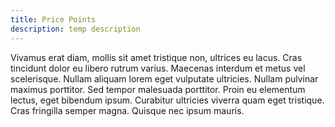 ```yaml
---
title: Price Points
description: temp description
---
```

Vivamus erat diam, mollis sit amet tristique non, ultrices eu lacus. Cras tincidunt dolor eu libero rutrum varius. Maecenas interdum 
et metus vel scelerisque. Nullam aliquam lorem eget vulputate ultricies. Nullam pulvinar maximus porttitor. Sed tempor malesuada 
porttitor. Proin eu elementum lectus, eget bibendum ipsum. Curabitur ultricies viverra quam eget tristique. Cras fringilla semper
magna. Quisque nec ipsum mauris.


